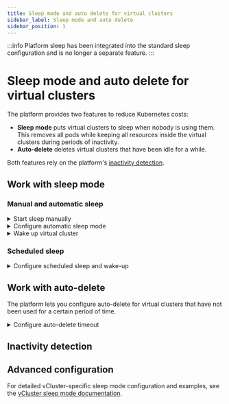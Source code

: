 ```yaml
---
title: Sleep mode and auto delete for virtual clusters
sidebar_label: Sleep mode and auto delete
sidebar_position: 1
---
```


:::info
Platform sleep has been integrated into the standard sleep configuration and is no longer a separate feature.
:::

# Sleep mode and auto delete for virtual clusters

The platform provides two features to reduce Kubernetes costs:

- **Sleep mode** puts virtual clusters to sleep when nobody is using them. This removes all pods while keeping all resources inside the virtual clusters during periods of inactivity.
- **Auto-delete** deletes virtual clusters that have been idle for a while.

Both features rely on the platform's [inactivity detection](#inactivity-detection).

## Work with sleep mode

<PartialWorkingWithSleepMode name="virtual cluster"/>

### Manual and automatic sleep

<details>
 <summary>Start sleep manually</summary>
 <PartialSleepManualUI name="virtual cluster" kind="Virtual Cluster" />
</details>

<details>
 <summary>Configure automatic sleep mode</summary>
 <PartialSleepConfigureUI name="vCluster instance" />
</details>

<details>
 <summary>Wake up virtual cluster</summary>
 <PartialSleepWakeUI name="virtual cluster" />
</details>

### Scheduled sleep

<details>
 <summary>Configure scheduled sleep and wake-up</summary>
 <PartialSleepScheduleUI name="virtual cluster" />
</details>

## Work with auto-delete

The platform lets you configure auto-delete for virtual clusters that have not been used for a certain period of time.

<details>
 <summary>Configure auto-delete timeout</summary>
 <PartialAutoDeleteConfigureUI name="virtual cluster" />
</details>

## Inactivity detection

<PartialActivityDetection name="virtual cluster" />

## Advanced configuration

<PartialAdvancedConfiguration name="virtual cluster" />

For detailed vCluster-specific sleep mode configuration and examples, see the [vCluster sleep mode documentation](/docs/vcluster/manage/sleep-wakeup).
